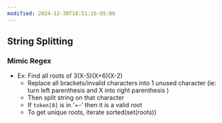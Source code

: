 ```yaml
---
modified: 2024-12-30T18:51:16-05:00
---
```

## String Splitting
### Mimic Regex
- Ex: Find all roots of 3(X-5)(X+6)(X-2)
	- Replace all brackets/invalid characters into 1 unused character (ie: turn left parenthesis and X into right parenthesis )
	- Then split string on that character
	- If `token[0]` is in '+-' then it is a valid root
	- To get unique roots, iterate sorted(set(roots))